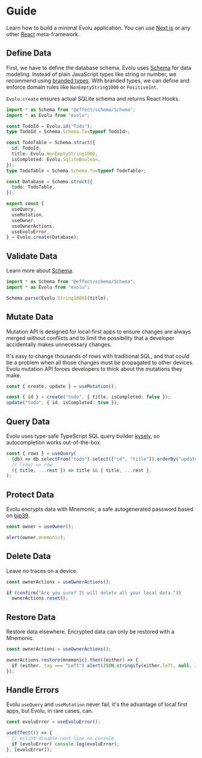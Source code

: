 # Guide

Learn how to build a minimal Evolu application. You can use [Next.js](https://nextjs.org/) or any
other [React](https://reactjs.org/) meta-framework.

## Define Data

First, we have to define the database schema. Evolu uses [Schema](https://github.com/effect-ts/schema)
for data modeling. Instead of plain JavaScript types like string or number,
we recommend using [branded types](https://www.effect.website/docs/style/brands).
With branded types, we can define and enforce domain rules like
`NonEmptyString1000` or `PositiveInt`.

`Evolu.create` ensures actual SQLite schema and returns React Hooks.

```ts
import * as Schema from "@effect/schema/Schema";
import * as Evolu from "evolu";

const TodoId = Evolu.id("Todo");
type TodoId = Schema.Schema.To<typeof TodoId>;

const TodoTable = Schema.struct({
  id: TodoId,
  title: Evolu.NonEmptyString1000,
  isCompleted: Evolu.SqliteBoolean,
});
type TodoTable = Schema.Schema.To<typeof TodoTable>;

const Database = Schema.struct({
  todo: TodoTable,
});

export const {
  useQuery,
  useMutation,
  useOwner,
  useOwnerActions,
  useEvoluError,
} = Evolu.create(Database);
```

## Validate Data

Learn more about [Schema](https://github.com/effect-ts/schema).

```ts
import * as Schema from "@effect/schema/Schema";
import * as Evolu from "evolu";

Schema.parse(Evolu.String1000)(title);
```

## Mutate Data

Mutation API is designed for local-first apps to ensure changes are always merged
without conflicts and to limit the possibility that a developer accidentally makes
unnecessary changes.

It's easy to change thousands of rows with traditional SQL, and that could be a
problem when all those changes must be propagated to other devices. Evolu
mutation API forces developers to think about the mutations they make.

```ts
const { create, update } = useMutation();

const { id } = create("todo", { title, isCompleted: false });
update("todo", { id, isCompleted: true });
```

## Query Data

Evolu uses type-safe TypeScript SQL query builder [kysely](https://github.com/koskimas/kysely), so autocompletion works out-of-the-box.

```ts
const { rows } = useQuery(
  (db) => db.selectFrom("todo").select(["id", "title"]).orderBy("updatedAt"),
  // (row) => row
  ({ title, ...rest }) => title && { title, ...rest },
);
```

## Protect Data

Evolu encrypts data with Mnemonic, a safe autogenerated password based on [bip39](https://github.com/bitcoin/bips/blob/master/bip-0039.mediawiki).

```ts
const owner = useOwner();

alert(owner.mnemonic);
```

## Delete Data

Leave no traces on a device.

```ts
const ownerActions = useOwnerActions();

if (confirm("Are you sure? It will delete all your local data."))
  ownerActions.reset();
```

## Restore Data

Restore data elsewhere. Encrypted data can only be restored with a Mnemonic.

```ts
const ownerActions = useOwnerActions();

ownerActions.restore(mnemonic).then((either) => {
  if (either._tag === "Left") alert(JSON.stringify(either.left, null, 2));
});
```

## Handle Errors

Evolu `useQuery` and `useMutation` never fail, it's the advantage of local first apps, but Evolu, in rare cases, can.

```ts
const evoluError = useEvoluError();

useEffect(() => {
  // eslint-disable-next-line no-console
  if (evoluError) console.log(evoluError);
}, [evoluError]);
```
